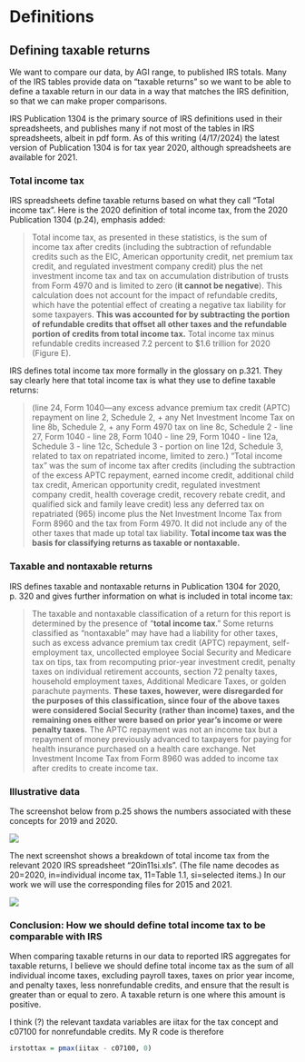 # Definitions

## Defining taxable returns

We want to compare our data, by AGI range, to published IRS totals. Many of the IRS tables provide data on "taxable returns" so we want to be able to define a taxable return in our data in a way that matches the IRS definition, so that we can make proper comparisons.

IRS Publication 1304 is the primary source of IRS definitions used in their spreadsheets, and publishes many if not most of the tables in IRS spreadsheets, albeit in pdf form. As of this writing (4/17/2024) the latest version of Publication 1304 is for tax year 2020, although spreadsheets are available for 2021.

### Total income tax

IRS spreadsheets define taxable returns based on what they call "Total income tax". Here is the 2020 definition of total income tax, from the 2020 Publication 1304 (p.24), emphasis added:

> Total income tax, as presented in these statistics, is the sum of income tax after credits (including the subtraction of refundable credits such as the EIC, American opportunity credit, net premium tax credit, and regulated investment company credit) plus the net investment income tax and tax on accumulation distribution of trusts from Form 4970 and is limited to zero (**it cannot be negative**). This calculation does not account for the impact of refundable credits, which have the potential effect of creating a negative tax liability for some taxpayers. **This was accounted for by subtracting the portion of refundable credits that offset all other taxes and the refundable portion of credits from total income tax.** Total income tax minus refundable credits increased 7.2 percent to \$1.6 trillion for 2020 (Figure E).

IRS defines total income tax more formally in the glossary on p.321. They say clearly here that total income tax is what they use to define taxable returns:

> (line 24, Form 1040—any excess advance premium tax credit (APTC) repayment on line 2, Schedule 2, + any Net Investment Income Tax on line 8b, Schedule 2, + any Form 4970 tax on line 8c, Schedule 2 - line 27, Form 1040 - line 28, Form 1040 - line 29, Form 1040 - line 12a, Schedule 3 - line 12c, Schedule 3 - portion on line 12d, Schedule 3, related to tax on repatriated income, limited to zero.) “Total income tax” was the sum of income tax after credits (including the subtraction of the excess APTC repayment, earned income credit, additional child tax credit, American opportunity credit, regulated investment company credit, health coverage credit, recovery rebate credit, and qualified sick and family leave credit) less any deferred tax on repatriated (965) income plus the Net Investment Income Tax from Form 8960 and the tax from Form 4970. It did not include any of the other taxes that made up total tax liability. **Total income tax was the basis for classifying returns as taxable or nontaxable.**

### Taxable and nontaxable returns

IRS defines taxable and nontaxable returns in Publication 1304 for 2020, p. 320 and gives further information on what is included in total income tax:

> The taxable and nontaxable classification of a return for this report is determined by the presence of “**total income tax**.” Some returns classified as “nontaxable” may have had a liability for other taxes, such as excess advance premium tax credit (APTC) repayment, self-employment tax, uncollected employee Social Security and Medicare tax on tips, tax from recomputing prior-year investment credit, penalty taxes on individual retirement accounts, section 72 penalty taxes, household employment taxes, Additional Medicare Taxes, or golden parachute payments. **These taxes, however, were disregarded for the purposes of this classification, since four of the above taxes were considered Social Security (rather than income) taxes, and the remaining ones either were based on prior year’s income or were penalty taxes.** The APTC repayment was not an income tax but a repayment of money previously advanced to taxpayers for paying for health insurance purchased on a health care exchange. Net Investment Income Tax from Form 8960 was added to income tax after credits to create income tax.

### Illustrative data

The screenshot below from p.25 shows the numbers associated with these concepts for 2019 and 2020.

![](images/clipboard-839693501.png)

The next screenshot shows a breakdown of total income tax from the relevant 2020 IRS spreadsheet "20in11si.xls". (The file name decodes as 20=2020, in=individual income tax, 11=Table 1.1, si=selected items.) In our work we will use the corresponding files for 2015 and 2021.

![](images/clipboard-440957368.png)

### Conclusion: How we should define total income tax to be comparable with IRS

When comparing taxable returns in our data to reported IRS aggregates for taxable returns, I believe we should define total income tax as the sum of all individual income taxes, excluding payroll taxes, taxes on prior year income, and penalty taxes, less nonrefundable credits, and ensure that the result is greater than or equal to zero. A taxable return is one where this amount is positive.

I think (?) the relevant taxdata variables are iitax for the tax concept and c07100 for nonrefundable credits. My R code is therefore

``` R
irstottax = pmax(iitax - c07100, 0)
```
